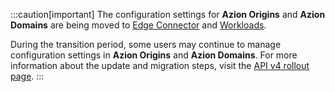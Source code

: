:::caution[important]
The configuration settings for **Azion Origins** and **Azion Domains** are being moved to [Edge Connector](/en/documentation/products/secure/edge-connector/) and [Workloads](/en/documentation/products/secure/workloads/).

During the transition period, some users may continue to manage configuration settings in **Azion Origins** and **Azion Domains**. For more information about the update and migration steps, visit the [API v4 rollout page](/en/documentation/products/secure/api-v4-migration/).
:::